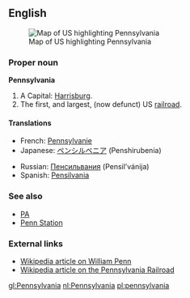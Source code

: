 ==English==
[[Image:Map of USA highlighting Pennsylvania.png|thumb|right|Map of US highlighting Pennsylvania]]

===Proper noun===
'''Pennsylvania'''

#A {{USstate}} Capital: [[Harrisburg]].
#The first, and largest, (now defunct) US [[railroad]]. <!--The Pennsylvania Railroad was a hallmark of the industrial age and the subject of songs; Penn Station is a derived term. Not an obscure meaning!-->

====Translations====
{{top}}
*French: [[Pennsylvanie]]
*Japanese: [[ペンシルベニア]] (Penshirubenia)
{{mid}}
*Russian: [[Пенсильвания]] (Pensil’vánija) {{f}}
*Spanish: [[Pensilvania]] {{f}}
{{bottom}}

===See also===
*[[PA]]
*[[Penn Station]]

===External links===
{{pedialite}}
*[[:w:William Penn|Wikipedia article on William Penn]]
*[[:w:Pennsylvania Railroad|Wikipedia article on the Pennsylvania Railroad]]

[[gl:Pennsylvania]]
[[nl:Pennsylvania]]
[[pl:pennsylvania]]